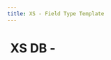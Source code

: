 ```yaml
---
title: XS - Field Type Template
---
```


# <img src="../assets/docuBadge (11).png" alt="" data-size="line"> XS DB -  <a href="#xs-streaming-api-request" id="xs-streaming-api-request"></a>
